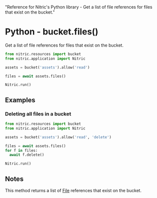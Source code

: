   "Reference for Nitric's Python library - Get a list of file references for files that exist on the bucket."

# Python - bucket.files()

Get a list of file references for files that exist on the bucket.

```python
from nitric.resources import bucket
from nitric.application import Nitric

assets = bucket('assets').allow('read')

files = await assets.files()

Nitric.run()
```

## Examples

### Deleting all files in a bucket

```python
from nitric.resources import bucket
from nitric.application import Nitric

assets = bucket('assets').allow('read', 'delete')

files = await assets.files()
for f in files:
  await f.delete()

Nitric.run()
```

## Notes

This method returns a list of [File](./bucket-file) references that exist on the bucket.
